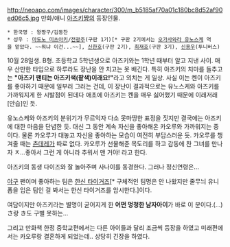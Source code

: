 http://neoapo.com/images/character/300/m_b5185af70a01c180bc8d52af90ed06c5.jpg
만화/애니 [[아즈키쨩]]의 등장인물.
 * 한국명 : 왕짱구/김동찬
 * 성우 : [[마도노 미츠아키]]/[[전광주]](구판 1기)[* 구판 2기에서는 [[오가사와라 유노스케]] 역을 맡았다. ~~뭐냐 이건...~~], [[신한호]](구판 2기), [[최재호]](구판 3기), [[신용우]](투니버스)

10월 28일생. B형. 초등학교 5학년생으로 아즈키와는 1학년 때부터 알고 지낸 사이. 매우 산만한 타입으로 하루라도 장난을 안 치고는 못 배긴다. 특히 아즈키의 치마를 들추고는 '''"아즈키 팬티는 아즈키색(팥색)이래요!"'''라고 외치는 게 일상. 사실 이는 켄이 아즈키를 좋아하기 때문에 일부러 그러는 건데, 이 장난이 결과적으로는 유노스케와 아즈키를 가까워지게 한 시발점이 된데다 애초에 아즈키는 켄을 매우 싫어했기 때문에 이래저래 [안습]인 듯.

유노스케와 아즈키의 분위기가 무르익자 다소 못마땅한 표정을 짓지만 결국에는 아즈키에 대한 마음을 단념한 듯. 대신 그 동안 계속 자신을 좋아해온 카오루와 가까워지는 중이다. 물론 카오루가 대놓고 자신을 좋아하는 모습이 여전히 부담스러운 듯. 카오루를 챙겨줄 때는 [[츤데레]]가 따로 없다. 카오루가 선물해준 목도리를 하고 감동에 찬 그녀를 만나자 ㅈ...좋아서 그런 게 아니라 추워서 맨 거야! 라고 한다.

아즈키의 동생 다이즈와 잘 놀아주며 사나이를 동경한다. 그러나 정신연령은... 

[[야구]] 팬이며 좋아하는 팀은 [[한신 타이거즈]][* 구체적인 팀명은 안 나왔지만 줄무늬 유니폼을 입은 팀인 걸 봐서는 한신 타이거즈를 암시한다.]이다.

여담이지만 아즈키라는 별명이 굳어지게 한 '''어떤 멍청한 남자아이'''가 바로 이 분이다.(...) さ랑 き도 구별 못하는...

그리고 만화책 한정 중학교편에서는 다른 아이들과 달리 조금씩 등장을 하였고 미래편에서는 카오루랑 결혼하게 되었는데.. 상당히 긴장을 하였다.
